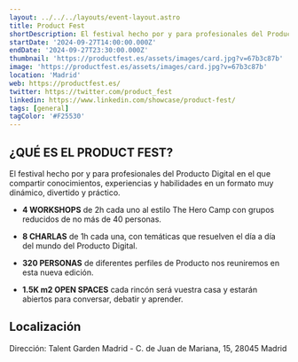 ```yaml
---
layout: ../../../layouts/event-layout.astro
title: Product Fest
shortDescription: El festival hecho por y para profesionales del Producto Digital en el que compartir conocimientos, experiencias y habilidades en un formato muy dinámico, divertido y práctico.
startDate: '2024-09-27T14:00:00.000Z'
endDate: '2024-09-27T23:30:00.000Z'
thumbnail: 'https://productfest.es/assets/images/card.jpg?v=67b3c87b'
image: 'https://productfest.es/assets/images/card.jpg?v=67b3c87b'
location: 'Madrid'
web: https://productfest.es/
twitter: https://twitter.com/product_fest
linkedin: https://www.linkedin.com/showcase/product-fest/
tags: [general]
tagColor: '#F25530'
---
```



## ¿QUÉ ES EL PRODUCT FEST?

El festival hecho por y para profesionales del Producto Digital en el que compartir conocimientos, experiencias y habilidades en un formato muy dinámico, divertido y práctico.

- **4 WORKSHOPS** de 2h cada uno al estilo The Hero Camp con grupos reducidos de no más de 40 personas.

- **8 CHARLAS** de 1h cada una, con temáticas que resuelven el día a día del mundo del Producto Digital.

- **320 PERSONAS** de diferentes perfiles de Producto nos reuniremos en esta nueva edición.

- **1.5K m2 OPEN SPACES** cada rincón será vuestra casa y estarán abiertos para conversar, debatir y aprender.

## Localización

Dirección: Talent Garden Madrid - C. de Juan de Mariana, 15, 28045 Madrid

<GoogleMap
  src="https://www.google.com/maps/embed?pb=!1m18!1m12!1m3!1d3038.475042233288!2d-3.68891902247726!3d40.39832597144259!2m3!1f0!2f0!3f0!3m2!1i1024!2i768!4f13.1!3m3!1m2!1s0xd422706bff431ad%3A0xe1297343074f52c0!2sTalent%20Garden%20Madrid!5e0!3m2!1ses!2ses!4v1691654394771!5m2!1ses!2ses"
  ariaLabel="Talent Garden Madrid - C. de Juan de Mariana, 15, 28045 Madrid"
/>
